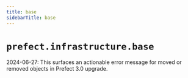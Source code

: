 ```yaml
---
title: base
sidebarTitle: base
---
```


# `prefect.infrastructure.base`



2024-06-27: This surfaces an actionable error message for moved or removed objects in Prefect 3.0 upgrade.

